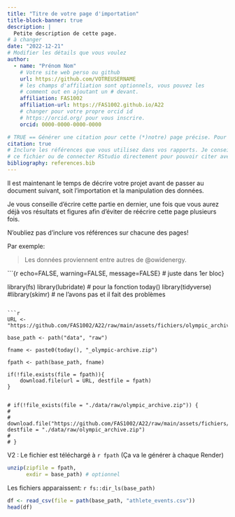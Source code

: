 ```yaml
---
title: "Titre de votre page d'importation"
title-block-banner: true
description: | 
  Petite description de cette page.
# à changer
date: "2022-12-21"
# Modifier les détails que vous voulez
author:
  - name: "Prénom Nom"
    # Votre site web perso ou github
    url: https://github.com/VOTREUSERNAME
    # les champs d'affiliation sont optionnels, vous pouvez les
    # comment out en ajoutant un # devant.
    affiliation: FAS1002
    affiliation-url: https://FAS1002.github.io/A22
    # changer pour votre propre orcid id
    # https://orcid.org/ pour vous inscrire.
    orcid: 0000-0000-0000-0000

# TRUE == Générer une citation pour cette (*)notre) page précise. Pour enlever, mettre false.
citation: true
# Inclure les références que vous utilisez dans vos rapports. Je conseille Zotero pour construire
# ce fichier ou de connecter RStudio directement pour pouvoir citer avec @nom-de-reference.
bibliography: references.bib
---
```


Il est maintenant le temps de décrire votre projet avant de passer au document suivant, soit l'importation et la manipulation des données.

Je vous conseille d'écrire cette partie en dernier, une fois que vous aurez déjà vos résultats et figures afin d'éviter de réécrire cette page plusieurs fois.

::: callout-important
N'oubliez pas d'inclure vos références sur chacune des pages!
:::

Par exemple:

> Les données proviennent entre autres de @owidenergy.

```{r echo=FALSE, warning=FALSE, message=FALSE} # juste dans 1er bloc}

library(fs)
library(lubridate) # pour la fonction today()
library(tidyverse)
#library(skimr) # ne l'avons pas et il fait des problèmes
```

```r

URL <- "https://github.com/FAS1002/A22/raw/main/assets/fichiers/olympic_archive.zip"

base_path <- path("data", "raw")

fname <- paste0(today(), "_olympic-archive.zip")

fpath <- path(base_path, fname)

if(!file.exists(file = fpath)){
    download.file(url = URL, destfile = fpath)
}


# if(!file_exists(file = "./data/raw/olympic_archive.zip")) {
#     
#     download.file("https://github.com/FAS1002/A22/raw/main/assets/fichiers/olympic_archive.zip", destfile = "./data/raw/olympic_archive.zip")
#     
# }
```

V2 : Le fichier est téléchargé à `r fpath` (Ça va le générer à chaque Render)

```r
unzip(zipfile = fpath, 
      exdir = base_path) # optionnel
```

Les fichiers apparaissent: `r fs::dir_ls(base_path)`

```r
df <- read_csv(file = path(base_path, "athlete_events.csv"))
head(df)

```
